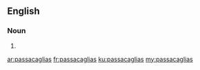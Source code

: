 ==English==

===Noun===
{{head|en|noun plural form}}

# {{plural of|passacaglia|lang=en}}

[[ar:passacaglias]]
[[fr:passacaglias]]
[[ku:passacaglias]]
[[my:passacaglias]]